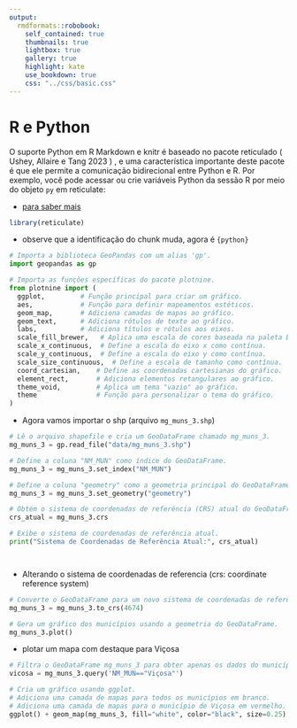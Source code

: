 ```yaml
---
output:
  rmdformats::robobook:
    self_contained: true
    thumbnails: true
    lightbox: true
    gallery: true
    highlight: kate
    use_bookdown: true
    css: "../css/basic.css"
---
```


# R e Python

O suporte Python em R Markdown e knitr é baseado no pacote reticulado ( Ushey, Allaire e Tang 2023 ) , e uma característica importante deste pacote é que ele permite a comunicação bidirecional entre Python e R. Por exemplo, você pode acessar ou crie variáveis Python da sessão R por meio do objeto `py` em reticulate:

- [para saber mais](https://rstudio.github.io/reticulate/)

```r
library(reticulate)
```


- observe que a identificação do chunk muda, agora é `{python}`

```python

# Importa a biblioteca GeoPandas com um alias 'gp'.
import geopandas as gp

# Importa as funções específicas do pacote plotnine.
from plotnine import ( 
  ggplot,         # Função principal para criar um gráfico.
  aes,            # Função para definir mapeamentos estéticos.
  geom_map,       # Adiciona camadas de mapas ao gráfico.
  geom_text,      # Adiciona rótulos de texto ao gráfico.
  labs,           # Adiciona títulos e rótulos aos eixos.
  scale_fill_brewer,   # Aplica uma escala de cores baseada na paleta Brewer.
  scale_x_continuous,  # Define a escala do eixo x como contínua.
  scale_y_continuous,  # Define a escala do eixo y como contínua.
  scale_size_continuous,  # Define a escala de tamanho como contínua.
  coord_cartesian,    # Define as coordenadas cartesianas do gráfico.
  element_rect,       # Adiciona elementos retangulares ao gráfico.
  theme_void,         # Aplica um tema "vazio" ao gráfico.
  theme               # Função para personalizar o tema do gráfico.
)

```


- Agora vamos importar o shp (arquivo `mg_muns_3.shp`)

```python

# Lê o arquivo shapefile e cria um GeoDataFrame chamado mg_muns_3.
mg_muns_3 = gp.read_file("data/mg_muns_3.shp")

# Define a coluna "NM_MUN" como índice do GeoDataFrame.
mg_muns_3 = mg_muns_3.set_index("NM_MUN")

# Define a coluna "geometry" como a geometria principal do GeoDataFrame.
mg_muns_3 = mg_muns_3.set_geometry("geometry")

# Obtém o sistema de coordenadas de referência (CRS) atual do GeoDataFrame.
crs_atual = mg_muns_3.crs

# Exibe o sistema de coordenadas de referência atual.
print("Sistema de Coordenadas de Referência Atual:", crs_atual)




```


- Alterando o sistema de coordenadas de referencia (crs: coordinate reference system)

```python
# Converte o GeoDataFrame para um novo sistema de coordenadas de referência (CRS) usando o código EPSG 4674.
mg_muns_3 = mg_muns_3.to_crs(4674)

# Gera um gráfico dos municípios usando a geometria do GeoDataFrame.
mg_muns_3.plot()

```






- plotar um mapa com destaque para Viçosa

```python

# Filtra o GeoDataFrame mg_muns_3 para obter apenas os dados do município de Viçosa.
vicosa = mg_muns_3.query('NM_MUN=="Viçosa"')

# Cria um gráfico usando ggplot.
# Adiciona uma camada de mapas para todos os municípios em branco.
# Adiciona uma camada de mapas para o município de Viçosa em vermelho.
ggplot() + geom_map(mg_muns_3, fill="white", color="black", size=0.25) + geom_map(vicosa, fill="red", color="black", size=0.25)
 

```